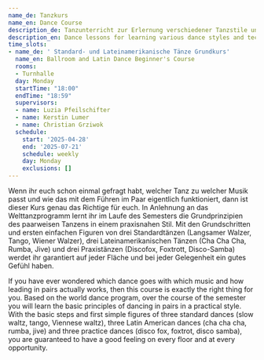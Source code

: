 ```yaml
---
name_de: Tanzkurs
name_en: Dance Course
description_de: Tanzunterricht zur Erlernung verschiedener Tanzstile und -techniken.
description_en: Dance lessons for learning various dance styles and techniques.
time_slots:
- name_de: ' Standard- und Lateinamerikanische Tänze Grundkurs'
  name_en: Ballroom and Latin Dance Beginner's Course
  rooms:
  - Turnhalle
  day: Monday
  startTime: "18:00"
  endTime: "18:59"
  supervisors:
  - name: Luzia Pfeilschifter
  - name: Kerstin Lumer
  - name: Christian Grziwok
  schedule:
    start: '2025-04-28'
    end: '2025-07-21'
    schedule: weekly
    day: Monday
    exclusions: []
---
```


<Locale value="de">
 

 Wenn ihr euch schon einmal gefragt habt, welcher Tanz zu welcher Musik passt und
wie das mit dem Führen im Paar eigentlich funktioniert, dann ist dieser Kurs
genau das Richtige für euch. In Anlehnung an das Welttanzprogramm lernt ihr im
Laufe des Semesters die Grundprinzipien des paarweisen Tanzens in einem
praxisnahen Stil. Mit den Grundschritten und ersten einfachen Figuren von drei
Standardtänzen (Langsamer Walzer, Tango, Wiener Walzer), drei
Lateinamerikanischen Tänzen (Cha Cha Cha, Rumba, Jive) und drei Praxistänzen
(Discofox, Foxtrott, Disco-Samba) werdet ihr garantiert auf jeder Fläche und bei
jeder Gelegenheit ein gutes Gefühl haben.

</Locale>
<Locale value="en">
 

 If you have ever wondered which dance goes with which music and how leading in
pairs actually works, then this course is exactly the right thing for you. Based
on the world dance program, over the course of the semester you will learn the
basic principles of dancing in pairs in a practical style. With the basic steps
and first simple figures of three standard dances (slow waltz, tango, Viennese
waltz), three Latin American dances (cha cha cha, rumba, jive) and three
practice dances (disco fox, foxtrot, disco samba), you are guaranteed to have a
good feeling on every floor and at every opportunity.&nbsp;

</Locale>
